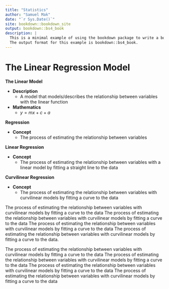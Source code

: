 ```yaml
---
title: "Statistics"
author: "Samuel Mak"
date: "`r Sys.Date()`"
site: bookdown::bookdown_site
output: bookdown::bs4_book
description: |
  This is a minimal example of using the bookdown package to write a book.
  The output format for this example is bookdown::bs4_book.
---
```


# The Linear Regression Model


<p style = "margin-bottom: 0px;">**The Linear Model**</p>

- **Description**
    - A model that models/describes the relationship between variables with the linear function
- **Mathematics** 
    - $y = mx + c + a$
    
 
<p style = "margin-bottom: 0px;">**Regression**</p>

- **Concept**
    - The process of estimating the relationship between variables


    
<p style = "margin-bottom: 0px;">**Linear Regression**</p>

- **Concept**
  - The process of estimating the relationship between variables with a linear model by fitting a straight line to the data
  

<p style = "margin-bottom: 0px;">**Curvilinear Regression**</p>

  - **Concept**
    - The process of estimating the relationship between variables with curvilinear models by fitting a curve to the data
    
The process of estimating the relationship between variables with curvilinear models by fitting a curve to the data The process of estimating the relationship between variables with curvilinear models by fitting a curve to the data The process of estimating the relationship between variables with curvilinear models by fitting a curve to the data The process of estimating the relationship between variables with curvilinear models by fitting a curve to the data. 

The process of estimating the relationship between variables with curvilinear models by fitting a curve to the data The process of estimating the relationship between variables with curvilinear models by fitting a curve to the data The process of estimating the relationship between variables with curvilinear models by fitting a curve to the data The process of estimating the relationship between variables with curvilinear models by fitting a curve to the data 


